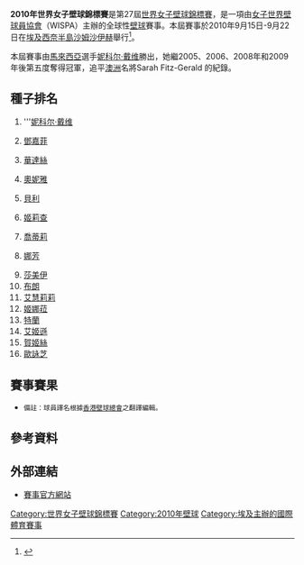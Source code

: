 {{noteTA
|1=zh-hans:妮科尔·戴维;zh-hk:妮高·大衛;zh-tw:妮科爾·戴維;
|2=zh-hans:戴维;zh-hk:大衛;zh-tw:戴維;
}}
'''2010年世界女子壁球錦標賽'''是第27屆[[世界女子壁球錦標賽|世界女子壁球錦標賽]]，是一項由[[女子世界壁球員協會|女子世界壁球員協會]]（WISPA）主辦的全球性[[壁球|壁球]]賽事。本屆賽事於2010年9月15日-9月22日在[[埃及|埃及]][[西奈半島|西奈半島]][[沙姆沙伊赫|沙姆沙伊赫]]舉行<ref name=Profile>{{cite web|url=http://www.sohosquareworldopen.com|title=Tournament official website|work=Sohosquareworldopen.com|accessdate=2010-09-19|archive-url=https://web.archive.org/web/20100925200652/http://www.sohosquareworldopen.com/|archive-date=2010-09-25|dead-url=yes}}</ref>。

本屆賽事由[[馬來西亞|馬來西亞]]選手[[妮科尔·戴维|妮科尔·戴维]]勝出，她繼2005、2006、2008年和2009年後第五度奪得冠軍，追平[[澳洲|澳洲]]名將Sarah Fitz-Gerald 的紀錄。

== 種子排名 ==
{{col-begin}}
{{col-2}}
# {{flagicon|MAS}} '''[[妮科尔·戴维|妮科尔·戴维]]
# {{flagicon|ENG}} [[Jenny_Duncalf|鄧嘉菲]] 
# {{flagicon|ENG}} [[Alison_Waters|華達絲]] 
# {{flagicon|EGY}} [[Omneya_Abdel_Kawy|奧妮雅]]
# {{flagicon|IRL}} [[Madeline_Perry|貝利]] 
# {{flagicon|USA}} [[Natalie_Grainger|姬莉查]]
# {{flagicon|NED}} [[Natalie_Grinham|喬蒂莉]] 
# {{flagicon|ENG}} [[Laura_Massaro|娜芳]] 
{{col-2}}
<ol start="9">
<li> {{flagicon|FRA}} [[Camille_Serme|莎美伊]] </li>
<li> {{flagicon|AUS}} [[Kasey_Brown|布朗]] </li>
<li> {{flagicon|EGY}} [[Raneem_El_Weleily|艾慧莉莉]] </li>
<li> {{flagicon|EGY}} [[Engy_Kheirallah|姬娜菈]] </li>
<li> {{flagicon|MEX}} [[Samantha_Teran|特蘭]] </li>
<li> {{flagicon|NED}} [[Vanessa_Atkinson|艾姬遜]] </li>
<li> {{flagicon|NZL}} [[Jaclyn_Hawkes|賀姬絲]] </li>
<li> {{flagicon|HKG}} [[歐詠芝|歐詠芝]] </li>
</ol>
{{col-end}}

== 賽事賽果 ==
{{32TeamBracket-Compact-Squash5
| RD1=首輪
| RD2=次輪
| RD3=半準決賽
| RD4=準決賽
| RD5=決賽

| RD1-seed01=1
| RD1-team01={{flagicon|MAS}} '''[[妮科尔·戴维|妮科尔·戴维]]'''
| RD1-score01-1='''11
| RD1-score01-2='''11
| RD1-score01-3='''11
| RD1-score01-4= 
| RD1-score01-5= 
| RD1-seed02=Q
| RD1-team02={{flagicon|EGY}} [[Farah_Abdel_Meguid|FA Meguid]]
| RD1-score02-1=2
| RD1-score02-2=3
| RD1-score02-3=5
| RD1-score02-4= 
| RD1-score02-5= 
| RD1-seed03=11
| RD1-team03={{flagicon|EGY}} '''[[Raneem_El_Weleily|艾慧莉莉]]'''
| RD1-score03-1='''11
| RD1-score03-2='''11
| RD1-score03-3='''11
| RD1-score03-4= 
| RD1-score03-5= 
| RD1-seed04=Q
| RD1-team04={{flagicon|EGY}} [[Nour_El_Sherbini|N El Sherbini]]
| RD1-score04-1=3
| RD1-score04-2=3
| RD1-score04-3=7
| RD1-score04-4= 
| RD1-score04-5= 
| RD1-seed05=7
| RD1-team05={{flagicon|NED}} [[Natalie_Grinham|喬蒂莉]]
| RD1-score05-1=9
| RD1-score05-2='''11
| RD1-score05-3='''11
| RD1-score05-4=7
| RD1-score05-5=11
| RD1-seed06= 
| RD1-team06={{flagicon|MAS}} '''[[劉薇雯|劉薇雯]]'''
| RD1-score06-1='''11
| RD1-score06-2=9
| RD1-score06-3=7
| RD1-score06-4='''11
| RD1-score06-5='''13
| RD1-seed07=13
| RD1-team07={{flagicon|MEX}} [[Samantha_Teran|特蘭]]
| RD1-score07-1=8
| RD1-score07-2=10
| RD1-score07-3=3
| RD1-score07-4= 
| RD1-score07-5= 
| RD1-seed08= 
| RD1-team08={{flagicon|FRA}} '''[[Isabelle_Stoehr|史東娜]]'''
| RD1-score08-1='''11
| RD1-score08-2='''12
| RD1-score08-3='''11
| RD1-score08-4= 
| RD1-score08-5= 
| RD1-seed09=3
| RD1-team09={{flagicon|ENG}} '''[[Alison_Waters|華達絲]]'''
| RD1-score09-1='''11
| RD1-score09-2='''11
| RD1-score09-3='''11
| RD1-score09-4= 
| RD1-score09-5= 
| RD1-seed10=Q
| RD1-team10={{flagicon|EGY}} [[Kanzy_Emad_El_Defrawy|KE El Defrawy]]
| RD1-score10-1=2
| RD1-score10-2=2
| RD1-score10-3=3
| RD1-score10-4= 
| RD1-score10-5= 
| RD1-seed11=16
| RD1-team11={{flagicon|HKG}} '''[[歐詠芝|歐詠芝]]'''
| RD1-score11-1='''11
| RD1-score11-2='''11
| RD1-score11-3='''11
| RD1-score11-4= 
| RD1-score11-5= 
| RD1-seed12=Q
| RD1-team12={{flagicon|EGY}} [[Nour_El_Tayeb|艾狄伊比]]
| RD1-score12-1=8
| RD1-score12-2=8
| RD1-score12-3=8
| RD1-score12-4= 
| RD1-score12-5= 
| RD1-seed13=6
| RD1-team13={{flagicon|USA}} '''[[Natalie_Grainger|姬莉查]]'''
| RD1-score13-1='''11
| RD1-score13-2=5
| RD1-score13-3='''11
| RD1-score13-4='''11
| RD1-score13-5= 
| RD1-seed14= 
| RD1-team14={{flagicon|ENG}} [[Sarah_Kippax|潔柏絲]]
| RD1-score14-1=5
| RD1-score14-2=11
| RD1-score14-3=2
| RD1-score14-4=6
| RD1-score14-5= 
| RD1-seed15=14
| RD1-team15={{flagicon|NED}} '''[[Vanessa_Atkinson|艾姬遜]]'''
| RD1-score15-1='''11
| RD1-score15-2=9
| RD1-score15-3='''11
| RD1-score15-4=9
| RD1-score15-5='''14
| RD1-seed16=Q
| RD1-team16={{flagicon|RSA}} [[Tenille_Swartz|史華莎]]
| RD1-score16-1=4
| RD1-score16-2='''11
| RD1-score16-3=5
| RD1-score16-4='''11
| RD1-score16-5=12
| RD1-seed17=Q
| RD1-team17={{flagicon|ITA}} [[Manuela_Manetta|文妮達]]
| RD1-score17-1=4
| RD1-score17-2=5
| RD1-score17-3=3
| RD1-score17-4= 
| RD1-score17-5= 
| RD1-seed18=10
| RD1-team18={{flagicon|AUS}} '''[[Kasey_Brown|布朗]]'''
| RD1-score18-1='''11
| RD1-score18-2='''11
| RD1-score18-3='''11
| RD1-score18-4= 
| RD1-score18-5= 
| RD1-seed19= 
| RD1-team19={{flagicon|MAS}} [[Delia_Arnold|地利亞萊]]
| RD1-score19-1=10
| RD1-score19-2=9
| RD1-score19-3=5
| RD1-score19-4= 
| RD1-score19-5= 
| RD1-seed20=5
| RD1-team20={{flagicon|IRL}} '''[[Madeline_Perry|貝利]]'''
| RD1-score20-1='''12
| RD1-score20-2='''11
| RD1-score20-3='''11
| RD1-score20-4= 
| RD1-score20-5= 
| RD1-seed21= 
| RD1-team21={{flagicon|AUS}} [[Donna_Urquhart|俄蓋克]]
| RD1-score21-1=5
| RD1-score21-2=5
| RD1-score21-3=3
| RD1-score21-4= 
| RD1-score21-5= 
| RD1-seed22=15
| RD1-team22={{flagicon|NZL}} '''[[Jaclyn_Hawkes|賀姬絲]]'''
| RD1-score22-1='''11
| RD1-score22-2='''11
| RD1-score22-3='''11
| RD1-score22-4= 
| RD1-score22-5= 
| RD1-seed23=Q
| RD1-team23={{flagicon|ENG}} [[Tania_Bailey|比利]]
| RD1-score23-1=7
| RD1-score23-2='''11
| RD1-score23-3=8
| RD1-score23-4=8
| RD1-score23-5= 
| RD1-seed24=4
| RD1-team24={{flagicon|EGY}} '''[[Omneya_Abdel_Kawy|奧妮雅]]'''
| RD1-score24-1='''11
| RD1-score24-2=6
| RD1-score24-3='''11
| RD1-score24-4='''11
| RD1-score24-5= 
| RD1-seed25=Q
| RD1-team25={{flagicon|NED}} [[Annelize_Naudé|娜達]]
| RD1-score25-1='''11
| RD1-score25-2=12
| RD1-score25-3=4
| RD1-score25-4=4
| RD1-score25-5= 
| RD1-seed26=9
| RD1-team26={{flagicon|FRA}} '''[[Camille_Serme|莎美伊]]'''
| RD1-score26-1=9
| RD1-score26-2='''14
| RD1-score26-3='''11
| RD1-score26-4='''11
| RD1-score26-5= 
| RD1-seed27= 
| RD1-team27={{flagicon|IRL}} [[Aisling_Blake|比歷姬]]
| RD1-score27-1=3
| RD1-score27-2=3
| RD1-score27-3=1
| RD1-score27-4= 
| RD1-score27-5= 
| RD1-seed28=8
| RD1-team28={{flagicon|ENG}} '''[[Laura_Massaro|娜芳]]'''
| RD1-score28-1='''11
| RD1-score28-2='''11
| RD1-score28-3='''11
| RD1-score28-4= 
| RD1-score28-5= 
| RD1-seed29= 
| RD1-team29={{flagicon|NZL}} [[Joelle_King|祖姬芝]]
| RD1-score29-1='''11
| RD1-score29-2=10
| RD1-score29-3=8
| RD1-score29-4=10
| RD1-score29-5= 
| RD1-seed30=12
| RD1-team30={{flagicon|EGY}} '''[[Engy_Kheirallah|姬娜菈]]'''
| RD1-score30-1=2
| RD1-score30-2='''12
| RD1-score30-3='''11
| RD1-score30-4='''12
| RD1-score30-5= 
| RD1-seed31=2
| RD1-team31={{flagicon|ENG}} '''[[Jenny_Duncalf|鄧嘉菲]]'''
| RD1-score31-1=
| RD1-score31-2=
| RD1-score31-3=
| RD1-score31-4=
| RD1-score31-5=
| RD1-seed32=
| RD1-team32=（輪空）
| RD1-score32-1=
| RD1-score32-2=
| RD1-score32-3=
| RD1-score32-4=
| RD1-score32-5=
| RD2-seed01=1
| RD2-team01={{flagicon|MAS}} '''[[妮科尔·戴维|妮科尔·戴维]]'''
| RD2-score01-1='''11
| RD2-score01-2='''11
| RD2-score01-3='''11
| RD2-score01-4= 
| RD2-score01-5= 
| RD2-seed02=11
| RD2-team02={{flagicon|EGY}} [[Raneem_El_Weleily|艾慧莉莉]]
| RD2-score02-1=7
| RD2-score02-2=7
| RD2-score02-3=7
| RD2-score02-4= 
| RD2-score02-5= 
| RD2-seed03= 
| RD2-team03={{flagicon|MAS}} '''[[劉薇雯|劉薇雯]]'''
| RD2-score03-1=8
| RD2-score03-2='''11
| RD2-score03-3='''11
| RD2-score03-4='''11
| RD2-score03-5= 
| RD2-seed04= 
| RD2-team04={{flagicon|FRA}} [[Isabelle_Stoehr|史東娜]]
| RD2-score04-1=11
| RD2-score04-2=7
| RD2-score04-3=5
| RD2-score04-4=8
| RD2-score04-5= 
| RD2-seed05=3
| RD2-team05={{flagicon|ENG}} '''[[Alison_Waters|華達絲]]'''
| RD2-score05-1='''11
| RD2-score05-2='''11
| RD2-score05-3='''14
| RD2-score05-4= 
| RD2-score05-5= 
| RD2-seed06=16
| RD2-team06={{flagicon|HKG}} [[歐詠芝|歐詠芝]]
| RD2-score06-1=2
| RD2-score06-2=7
| RD2-score06-3=12
| RD2-score06-4= 
| RD2-score06-5= 
| RD2-seed07=6
| RD2-team07={{flagicon|USA}} [[Natalie_Grainger|姬莉查]]
| RD2-score07-1='''11
| RD2-score07-2='''11
| RD2-score07-3=11
| RD2-score07-4=11
| RD2-score07-5=9
| RD2-seed08=14
| RD2-team08={{flagicon|NED}} '''[[Vanessa_Atkinson|艾姬遜]]'''
| RD2-score08-1=2
| RD2-score08-2=9
| RD2-score08-3='''13
| RD2-score08-4='''13
| RD2-score08-5='''11
| RD2-seed09=10
| RD2-team09={{flagicon|AUS}} '''[[Kasey_Brown|布朗]]'''
| RD2-score09-1='''11
| RD2-score09-2=9
| RD2-score09-3='''11
| RD2-score09-4='''11
| RD2-score09-5= 
| RD2-seed10=5
| RD2-team10={{flagicon|IRL}} [[Madeline_Perry|貝利]]
| RD2-score10-1=7
| RD2-score10-2='''11
| RD2-score10-3=8
| RD2-score10-4=8
| RD2-score10-5= 
| RD2-seed11=15
| RD2-team11={{flagicon|NZL}} [[Jaclyn_Hawkes|賀姬絲]]
| RD2-score11-1=8
| RD2-score11-2=11
| RD2-score11-3=4
| RD2-score11-4= 
| RD2-score11-5= 
| RD2-seed12=4
| RD2-team12={{flagicon|EGY}} '''[[Omneya_Abdel_Kawy|奧妮雅]]'''
| RD2-score12-1='''11
| RD2-score12-2='''13
| RD2-score12-3='''11
| RD2-score12-4= 
| RD2-score12-5= 
| RD2-seed13=9
| RD2-team13={{flagicon|FRA}} '''[[Camille_Serme|莎美伊]]'''
| RD2-score13-1='''11
| RD2-score13-2=8
| RD2-score13-3='''12
| RD2-score13-4=3
| RD2-score13-5='''11
| RD2-seed14=8
| RD2-team14={{flagicon|ENG}} [[Laura_Massaro|娜芳]]
| RD2-score14-1=6
| RD2-score14-2='''11
| RD2-score14-3=10
| RD2-score14-4='''11
| RD2-score14-5=6
| RD2-seed15=12
| RD2-team15={{flagicon|EGY}} [[Engy_Kheirallah|姬娜菈]]
| RD2-score15-1=9
| RD2-score15-2=9
| RD2-score15-3=2
| RD2-score15-4= 
| RD2-score15-5= 
| RD2-seed16=2
| RD2-team16={{flagicon|ENG}} '''[[Jenny_Duncalf|鄧嘉菲]]'''
| RD2-score16-1='''11
| RD2-score16-2='''11
| RD2-score16-3='''11
| RD2-score16-4= 
| RD2-score16-5= 
| RD3-seed01=1
| RD3-team01={{flagicon|MAS}} '''[[妮科尔·戴维|妮科尔·戴维]]'''
| RD3-score01-1='''11
| RD3-score01-2='''11
| RD3-score01-3='''11
| RD3-score01-4= 
| RD3-score01-5= 
| RD3-seed02= 
| RD3-team02={{flagicon|MAS}} [[劉薇雯|劉薇雯]]
| RD3-score02-1=2
| RD3-score02-2=5
| RD3-score02-3=2
| RD3-score02-4= 
| RD3-score02-5= 
| RD3-seed03=3
| RD3-team03={{flagicon|ENG}} '''[[Alison_Waters|華達絲]]'''
| RD3-score03-1=9
| RD3-score03-2='''11
| RD3-score03-3='''11
| RD3-score03-4=10
| RD3-score03-5='''11
| RD3-seed04=14
| RD3-team04={{flagicon|NED}} [[Vanessa_Atkinson|艾姬遜]]
| RD3-score04-1='''11
| RD3-score04-2=4
| RD3-score04-3=7
| RD3-score04-4='''12
| RD3-score04-5=8
| RD3-seed05=10
| RD3-team05={{flagicon|AUS}} [[Kasey_Brown|布朗]]
| RD3-score05-1=8
| RD3-score05-2=12
| RD3-score05-3='''11
| RD3-score05-4=5
| RD3-score05-5= 
| RD3-seed06=4
| RD3-team06={{flagicon|EGY}} '''[[Omneya_Abdel_Kawy|奧妮雅]]'''
| RD3-score06-1='''11
| RD3-score06-2='''14
| RD3-score06-3=6
| RD3-score06-4='''11
| RD3-score06-5= 
| RD3-seed07=9
| RD3-team07={{flagicon|FRA}} '''[[Camille_Serme|莎美伊]]'''
| RD3-score07-1=8
| RD3-score07-2='''11
| RD3-score07-3=7
| RD3-score07-4='''11
| RD3-score07-5='''11
| RD3-seed08=2
| RD3-team08={{flagicon|ENG}} [[Jenny_Duncalf|鄧嘉菲]]
| RD3-score08-1='''11
| RD3-score08-2=7
| RD3-score08-3='''11
| RD3-score08-4=2
| RD3-score08-5=5
| RD4-seed01=1
| RD4-team01={{flagicon|MAS}} '''[[妮科尔·戴维|妮科尔·戴维]]'''
| RD4-score01-1='''14
| RD4-score01-2='''11
| RD4-score01-3='''11
| RD4-score01-4= 
| RD4-score01-5= 
| RD4-seed02=3
| RD4-team02={{flagicon|ENG}} [[Alison_Waters|華達絲]]
| RD4-score02-1=12
| RD4-score02-2=2
| RD4-score02-3=6
| RD4-score02-4= 
| RD4-score02-5= 
| RD4-seed03=4
| RD4-team03={{flagicon|EGY}} '''[[Omneya_Abdel_Kawy|奧妮雅]]'''
| RD4-score03-1='''11
| RD4-score03-2='''11
| RD4-score03-3='''11
| RD4-score03-4= 
| RD4-score03-5= 
| RD4-seed04=9
| RD4-team04={{flagicon|FRA}} [[Camille_Serme|莎美伊]]
| RD4-score04-1=4
| RD4-score04-2=7
| RD4-score04-3=6
| RD4-score04-4= 
| RD4-score04-5= 
| RD5-seed01=1
| RD5-team01={{flagicon|MAS}} '''[[妮科尔·戴维|妮科尔·戴维]]'''
| RD5-score01-1='''11
| RD5-score01-2='''11
| RD5-score01-3='''11
| RD5-score01-4= 
| RD5-score01-5= 
| RD5-seed02=4
| RD5-team02={{flagicon|EGY}} [[Omneya_Abdel_Kawy|奧妮雅]]
| RD5-score02-1=5
| RD5-score02-2=8
| RD5-score02-3=6
| RD5-score02-4= 
| RD5-score02-5= 
}}
*<small>備註：球員譯名根據[[香港壁球總會|香港壁球總會]]之翻譯編輯。</small>

== 參考資料 ==
{{reflist}}

== 外部連結 ==
* [https://web.archive.org/web/20100925200652/http://www.sohosquareworldopen.com/ 賽事官方網站]{{en}}

[[Category:世界女子壁球錦標賽|Category:世界女子壁球錦標賽]]
[[Category:2010年壁球|Category:2010年壁球]]
[[Category:埃及主辦的國際體育賽事|Category:埃及主辦的國際體育賽事]]